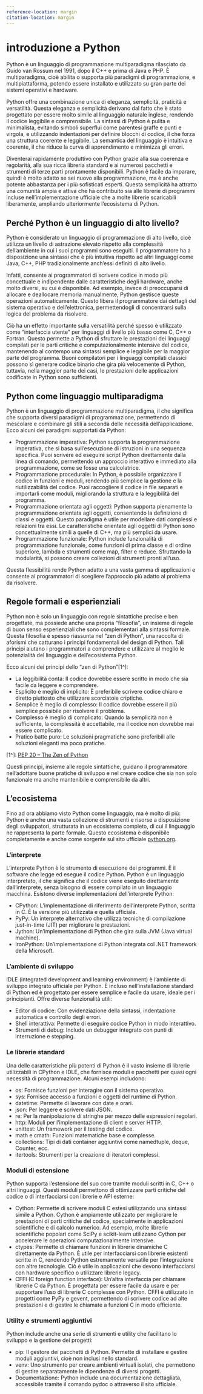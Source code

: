 ```yaml
---
reference-location: margin
citation-location: margin
---
```


# introduzione a Python

Python è un linguaggio di programmazione multiparadigma rilasciato da Guido van Rossum nel 1991, dopo il C++ e prima di Java e PHP. È multiparadigma, cioè abilita o supporta più paradigmi di programmazione, e multipiattaforma, potendo essere installato e utilizzato su gran parte dei sistemi operativi e hardware. 

Python offre una combinazione unica di eleganza, semplicità, praticità e versatilità. Questa eleganza e semplicità derivano dal fatto che è stato progettato per essere molto simile al linguaggio naturale inglese, rendendo il codice leggibile e comprensibile. La sintassi di Python è pulita e minimalista, evitando simboli superflui come parentesi graffe e punti e virgola, e utilizzando indentazioni per definire blocchi di codice, il che forza una struttura coerente e leggibile. La semantica del linguaggio è intuitiva e coerente, il che riduce la curva di apprendimento e minimizza gli errori.

Diventerai rapidamente produttivo con Python grazie alla sua coerenza e regolarità, alla sua ricca libreria standard e ai numerosi pacchetti e strumenti di terze parti prontamente disponibili. Python è facile da imparare, quindi è molto adatto se sei nuovo alla programmazione, ma è anche potente abbastanza per i più sofisticati esperti. Questa semplicità ha attratto una comunità ampia e attiva che ha contribuito sia alle librerie di programmi incluse nell'implementazione ufficiale che a molte librerie scaricabili liberamente, ampliando ulteriormente l'ecosistema di Python.

## Perché Python è un linguaggio di alto livello?

Python è considerato un linguaggio di programmazione di alto livello, cioè utilizza un livello di astrazione elevato rispetto alla complessità dell'ambiente in cui i suoi programmi sono eseguiti. Il programmatore ha a disposizione una sintassi che è più intuitiva rispetto ad altri linguaggi come Java, C++, PHP tradizionalmente anch'essi definiti di alto livello. 

Infatti, consente ai programmatori di scrivere codice in modo più concettuale e indipendente dalle caratteristiche degli hardware, anche molto diversi, su cui è disponibile. Ad esempio, invece di preoccuparsi di allocare e deallocare memoria manualmente, Python gestisce queste operazioni automaticamente. Questo libera il programmatore dai dettagli del sistema operativo e dell'elettronica, permettendogli di concentrarsi sulla logica del problema da risolvere.

Ciò ha un effetto importante sulla versatilità perché spesso è utilizzato come "interfaccia utente" per linguaggi di livello più basso come C, C++ o Fortran. Questo permette a Python di sfruttare le prestazioni dei linguaggi compilati per le parti critiche e computazionalmente intensive del codice, mantenendo al contempo una sintassi semplice e leggibile per la maggior parte del programma. Buoni compilatori per i linguaggi compilati classici possono sì generare codice binario che gira più velocemente di Python, tuttavia, nella maggior parte dei casi, le prestazioni delle applicazioni codificate in Python sono sufficienti. 

## Python come linguaggio multiparadigma

Python è un linguaggio di programmazione multiparadigma, il che significa che supporta diversi paradigmi di programmazione, permettendo di mescolare e combinare gli stili a seconda delle necessità dell'applicazione. Ecco alcuni dei paradigmi supportati da Python:

- Programmazione imperativa: Python supporta la programmazione imperativa, che si basa sull'esecuzione di istruzioni in una sequenza specifica. Puoi scrivere ed eseguire script Python direttamente dalla linea di comando, permettendo un approccio interattivo e immediato alla programmazione, come se fosse una calcolatrice.
- Programmazione procedurale: In Python, è possibile organizzare il codice in funzioni e moduli, rendendo più semplice la gestione e la riutilizzabilità del codice. Puoi raccogliere il codice in file separati e importarli come moduli, migliorando la struttura e la leggibilità del programma.
- Programmazione orientata agli oggetti: Python supporta pienamente la programmazione orientata agli oggetti, consentendo la definizione di classi e oggetti. Questo paradigma è utile per modellare dati complessi e relazioni tra essi. Le caratteristiche orientate agli oggetti di Python sono concettualmente simili a quelle di C++, ma più semplici da usare.
- Programmazione funzionale: Python include funzionalità di programmazione funzionale, come funzioni di prima classe e di ordine superiore, lambda e strumenti come map, filter e reduce. Sfruttando la modularità, si possono creare collezioni di strumenti pronti all'uso.

Questa flessibilità rende Python adatto a una vasta gamma di applicazioni e consente ai programmatori di scegliere l'approccio più adatto al problema da risolvere.

## Regole formali e esperienziali

Python non è solo un linguaggio con regole sintattiche precise e ben progettate, ma possiede anche una propria "filosofia", un insieme di regole di buon senso esperienziali che sono complementari alla sintassi formale. Questa filosofia è spesso riassunta nel "zen di Python", una raccolta di aforismi che catturano i principi fondamentali del design di Python. Tali principi aiutano i programmatori a comprendere e utilizzare al meglio le potenzialità del linguaggio e dell'ecosistema Python.

Ecco alcuni dei principi dello "zen di Python"[1^]:

- La leggibilità conta: Il codice dovrebbe essere scritto in modo che sia facile da leggere e comprendere.
- Esplicito è meglio di implicito: È preferibile scrivere codice chiaro e diretto piuttosto che utilizzare scorciatoie criptiche.
- Semplice è meglio di complesso: Il codice dovrebbe essere il più semplice possibile per risolvere il problema.
- Complesso è meglio di complicato: Quando la semplicità non è sufficiente, la complessità è accettabile, ma il codice non dovrebbe mai essere complicato.
- Pratico batte puro: Le soluzioni pragmatiche sono preferibili alle soluzioni eleganti ma poco pratiche.

[1^]: [PEP 20 – The Zen of Python](https://peps.python.org/pep-0020/)

Questi principi, insieme alle regole sintattiche, guidano il programmatore nell'adottare buone pratiche di sviluppo e nel creare codice che sia non solo funzionale ma anche mantenibile e comprensibile da altri.

## L'ecosistema

Fino ad ora abbiamo visto Python come linguaggio, ma è molto di più: Python è anche una vasta collezione di strumenti e risorse a disposizione degli sviluppatori, strutturata in un ecosistema completo, di cui il linguaggio ne rappresenta la parte formale. Questo ecosistema è disponibile completamente e anche come sorgente sul sito ufficiale [python.org](https://www.python.org/).

### L'interprete

L'interprete Python è lo strumento di esecuzione dei programmi. È il software che legge ed esegue il codice Python. Python è un linguaggio interpretato, il che significa che il codice viene eseguito direttamente dall'interprete, senza bisogno di essere compilato in un linguaggio macchina. Esistono diverse implementazioni dell'interprete Python:

- CPython: L'implementazione di riferimento dell'interprete Python, scritta in C. È la versione più utilizzata e quella ufficiale.
- PyPy: Un interprete alternativo che utilizza tecniche di compilazione just-in-time (JIT) per migliorare le prestazioni.
- Jython: Un'implementazione di Python che gira sulla JVM (Java virtual machine).
- IronPython: Un'implementazione di Python integrata col .NET framework della Microsoft.

### L'ambiente di sviluppo

IDLE (integrated development and learning environment) è l'ambiente di sviluppo integrato ufficiale per Python. È incluso nell'installazione standard di Python ed è progettato per essere semplice e facile da usare, ideale per i principianti. Offre diverse funzionalità utili:

- Editor di codice: Con evidenziazione della sintassi, indentazione automatica e controllo degli errori.
- Shell interattiva: Permette di eseguire codice Python in modo interattivo.
- Strumenti di debug: Include un debugger integrato con punti di interruzione e stepping.

### Le librerie standard

Una delle caratteristiche più potenti di Python è il vasto insieme di librerie utilizzabili in CPython e IDLE, che fornisce moduli e pacchetti per quasi ogni necessità di programmazione. Alcuni esempi includono:

- os: Fornisce funzioni per interagire con il sistema operativo.
- sys: Fornisce accesso a funzioni e oggetti del runtime di Python.
- datetime: Permette di lavorare con date e orari.
- json: Per leggere e scrivere dati JSON.
- re: Per la manipolazione di stringhe per mezzo delle espressioni regolari.
- http: Moduli per l'implementazione di client e server HTTP.
- unittest: Un framework per il testing del codice.
- math e cmath: Funzioni matematiche base e complesse.
- collections: Tipi di dati container aggiuntivi come namedtuple, deque, Counter, ecc.
- itertools: Strumenti per la creazione di iteratori complessi.

### Moduli di estensione

Python supporta l'estensione del suo core tramite moduli scritti in C, C++ o altri linguaggi. Questi moduli permettono di ottimizzare parti critiche del codice o di interfacciarsi con librerie e API esterne:

- Cython: Permette di scrivere moduli C estesi utilizzando una sintassi simile a Python. Cython è ampiamente utilizzato per migliorare le prestazioni di parti critiche del codice, specialmente in applicazioni scientifiche e di calcolo numerico. Ad esempio, molte librerie scientifiche popolari come SciPy e scikit-learn utilizzano Cython per accelerare le operazioni computazionalmente intensive.
- ctypes: Permette di chiamare funzioni in librerie dinamiche C direttamente da Python. È utile per interfacciarsi con librerie esistenti scritte in C, rendendo Python estremamente versatile per l'integrazione con altre tecnologie. Ciò è utile in applicazioni che devono interfacciarsi con hardware specifico o utilizzare librerie legacy.
- CFFI (C foreign function interface): Un'altra interfaccia per chiamare librerie C da Python. È progettata per essere facile da usare e per supportare l'uso di librerie C complesse con Python. CFFI è utilizzato in progetti come PyPy e gevent, permettendo di scrivere codice ad alte prestazioni e di gestire le chiamate a funzioni C in modo efficiente.

### Utility e strumenti aggiuntivi

Python include anche una serie di strumenti e utility che facilitano lo sviluppo e la gestione dei progetti:

- pip: Il gestore dei pacchetti di Python. Permette di installare e gestire moduli aggiuntivi, cioè non inclusi nello standard.
- venv: Uno strumento per creare ambienti virtuali isolati, che permettono di gestire separatamente le dipendenze di diversi progetti.
- Documentazione: Python include una documentazione dettagliata, accessibile tramite il comando pydoc o attraverso il sito ufficiale.